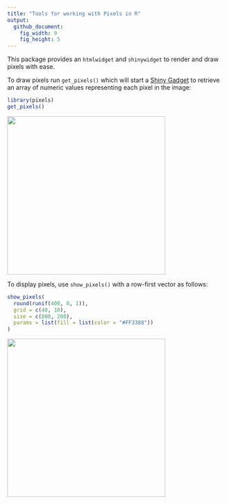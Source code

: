 ```yaml
---
title: "Tools for working with Pixels in R"
output:
  github_document:
    fig_width: 9
    fig_height: 5
---
```


This package provides an `htmlwidget` and `shinywidget` to render and draw
pixels with ease.

To draw pixels run `get_pixels()` which will start a [Shiny Gadget](https://shiny.rstudio.com/articles/gadgets.html) to 
retrieve an array of numeric values representing each pixel in the image:

```r
library(pixels)
get_pixels()
```

<img src="tools/readme/get_pixels.gif" width=364 />

To display pixels, use `show_pixels()` with a row-first vector as
follows:

```r
show_pixels(
  round(runif(400, 0, 1)),
  grid = c(40, 10),
  size = c(800, 200),
  params = list(fill = list(color = "#FF3388"))
)
```

<img src="tools/readme/show_pixels.png" width=364 />
